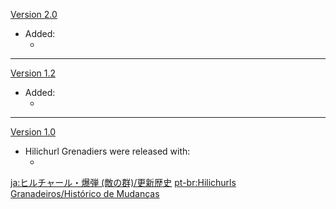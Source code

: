 {{Change History/Header}}
[[Version 2.0]]
* Added:
** {{Enemy|Electro Hilichurl Grenadier}}
----
[[Version 1.2]]
* Added:
** {{Enemy|Cryo Hilichurl Grenadier}}
----
[[Version 1.0]]
* Hilichurl Grenadiers were released with:
** {{Enemy|Hilichurl Grenadier}}
<noinclude>


[[ja:ヒルチャール・爆弾 (敵の群)/更新歴史]]
[[pt-br:Hilichurls Granadeiros/Histórico de Mudanças]]
</noinclude>